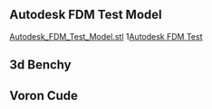 ## Autodesk FDM Test Model 

[Autodesk_FDM_Test_Model.stl](/public/models/Autodesk_test.stl)
1[Autodesk FDM Test](public/models/autdesktest.gif)
## 3d Benchy

## Voron Cude


